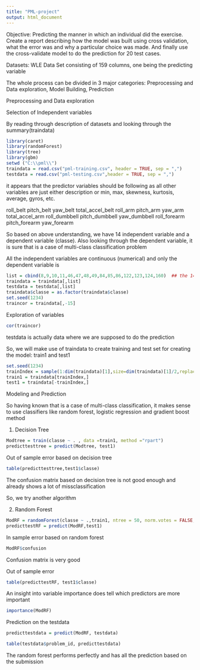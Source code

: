 ```yaml
---
title: "PML-project"
output: html_document
---
```

Objective: Predicting the manner in which an individual did the exercise. Create a report describing how the model was built using cross validation, what the error was and why a particular choice was made. And finally use the cross-validate model to do the prediction for 20 test cases.

Datasets: WLE Data Set consisting of 159 columns, one being the predicting variable 

The whole process can be divided in 3 major categories: Preprocessing and Data exploration, Model Building, Prediction

Preprocessing and Data exploration

Selection of Independent variables

By reading through description of datasets and looking through the summary(traindata)  

```r
library(caret)
library(randomForest)
library(tree)
library(gbm)
setwd ("C:\\pml\\")
traindata = read.csv("pml-training.csv", header = TRUE, sep = ",")
testdata = read.csv("pml-testing.csv",header = TRUE, sep = ",")
```
it appears that the predictor variables should be following as all other variables are just either description or min, max, skewness, kurtosis, average, gyros, etc.

roll_belt  pitch_belt	yaw_belt	total_accel_belt
roll_arm	pitch_arm	yaw_arm	total_accel_arm
roll_dumbbell	pitch_dumbbell	   yaw_dumbbell
roll_forearm	pitch_forearm	yaw_forearm

So based on above understanding, we have 14 independent variable and a dependent variable (classe). Also looking through the dependent variable, it is sure that is a case of multi-class classification problem


All the independent variables are continuous (numerical) and only the dependent variable is 

```r
list = cbind(8,9,10,11,46,47,48,49,84,85,86,122,123,124,160)  ## the 14 independent variable and one dependent variable
traindata = traindata[,list]
testdata = testdata[,list]
traindata$classe = as.factor(traindata$classe)
set.seed(1234)
traincor = traindata[,-15]
```

Exploration of variables

```r
cor(traincor)
```
testdata is actually data where we are supposed to do the prediction

So, we will make use of traindata to create training and test set for creating the model: train1 and test1

```r
set.seed(1234)
trainIndex = sample(1:dim(traindata)[1],size=dim(traindata)[1]/2,replace=F)
train1 = traindata[trainIndex,]
test1 = traindata[-trainIndex,]
```


Modeling and Prediction

So having known that is a case of multi-class classification, it makes sense to use classifiers like random forest, logistic regression and gradient boost method

1. Decision Tree

```r
Modtree = train(classe ~ . , data =train1, method ="rpart")
predicttesttree = predict(Modtree, test1)
```
Out of sample error based on decision tree

```r
table(predicttesttree,test1$classe)  
```
The confusion matrix based on decision tree is not good enough and already shows a lot of missclassification

So, we try another algorithm 

2. Random Forest

```r
ModRF = randomForest(classe ~ .,train1, ntree = 50, norm.votes = FALSE, importance = TRUE)
predicttestRF = predict(ModRF,test1)
```
In sample error based on random forest

```r
ModRF$confusion
```
Confusion matrix is very good

Out of sample error

```r
table(predicttestRF, test1$classe)
```

An insight into variable importance does tell which predictors are more important

```r
importance(ModRF)
```

Prediction on the testdata

```r
predicttestdata = predict(ModRF, testdata)
```

```r
table(testdata$problem_id, predicttestdata)
```

The random forest performs perfectly and has all the prediction based on the submission

